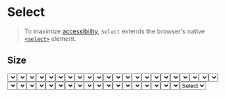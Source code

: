

# Select

> To maximize [accessibility](https://www.w3.org/WAI/ARIA/apg/patterns/listbox/), `Select` extends the browser's native [`<select>`](https://developer.mozilla.org/en-US/docs/Web/HTML/Element/select) element.

## Size

<DesignComponentsDisplay className="grid-flow-col grid-rows-2 lg:grid-rows-1">
  <Select size="sm" children={<option>Select</option>} />
  <Select size="md" children={<option>Select</option>} />
  <Select size="lg" children={<option>Select</option>} />
  <Select size="xl" children={<option>Select</option>} />
</DesignComponentsDisplay>

## Variant

<DesignComponentsDisplay className="grid-flow-col grid-rows-2 lg:grid-rows-1">
  <Select variant="primary" children={<option>Select</option>} />
  <Select variant="secondary" children={<option>Select</option>} />
  <Select variant="outline" children={<option>Select</option>} />
  <Select variant="ghost" children={<option>Select</option>} />
</DesignComponentsDisplay>

## Intent

<DesignComponentsDisplay className="md:grid-rows-8 grid-flow-col grid-rows-12 lg:grid-rows-4">
  <Select variant="primary" intent="none" children={<option>Select</option>} />
  <Select variant="secondary" intent="none" children={<option>Select</option>} />
  <Select variant="outline" intent="none" children={<option>Select</option>} />
  <Select variant="ghost" intent="none" children={<option>Select</option>} />
  <Select variant="primary" intent="primary" children={<option>Select</option>} />
  <Select variant="secondary" intent="primary" children={<option>Select</option>} />
  <Select variant="outline" intent="primary" children={<option>Select</option>} />
  <Select variant="ghost" intent="primary" children={<option>Select</option>} />
  <Select variant="primary" intent="fail" children={<option>Select</option>} />
  <Select variant="secondary" intent="fail" children={<option>Select</option>} />
  <Select variant="outline" intent="fail" children={<option>Select</option>} />
  <Select variant="ghost" intent="fail" children={<option>Select</option>} />
  <Select variant="primary" intent="success" children={<option>Select</option>} />
  <Select variant="secondary" intent="success" children={<option>Select</option>} />
  <Select variant="outline" intent="success" children={<option>Select</option>} />
  <Select variant="ghost" intent="success" children={<option>Select</option>} />
  <Select variant="primary" intent="warning" children={<option>Select</option>} />
  <Select variant="secondary" intent="warning" children={<option>Select</option>} />
  <Select variant="outline" intent="warning" children={<option>Select</option>} />
  <Select variant="ghost" intent="warning" children={<option>Select</option>} />
  <Select variant="primary" intent="orange" children={<option>Select</option>} />
  <Select variant="secondary" intent="orange" children={<option>Select</option>} />
  <Select variant="outline" intent="orange" children={<option>Select</option>} />
  <Select variant="ghost" intent="orange" children={<option>Select</option>} />
</DesignComponentsDisplay>

## Disabled

<DesignComponentsDisplay className="grid-flow-col grid-rows-4 lg:grid-rows-2">
  <Select variant="primary" children={<option>Select</option>} />
  <Select variant="primary" children={<option>Select</option>} disabled />
  <Select variant="secondary" children={<option>Select</option>} />
  <Select variant="secondary" children={<option>Select</option>} disabled />
  <Select variant="outline" children={<option>Select</option>} />
  <Select variant="outline" children={<option>Select</option>} disabled />
  <Select variant="ghost" children={<option>Select</option>} />
  <Select variant="ghost" children={<option>Select</option>} disabled />
</DesignComponentsDisplay>

## Right icon

To override the default `ChevronDown` icon (from [`lucide-react`](https://lucide.dev)), pass a custom icon component to the `rightIcon` prop.

<DesignComponentsDisplay>
  <Select rightIcon={<Circle />} children={<option>Select</option>} />
</DesignComponentsDisplay>

  <DesignLayout name="Select" selected="/design/component/select" {...props} />
);

